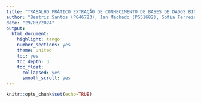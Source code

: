 ---
title: "TRABALHO PRÁTICO EXTRAÇÃO DE CONHECIMENTO DE BASES DE DADOS BIOLÓGICAS"
author: "Beatriz Santos (PG46723), Ian Machado (PG51682), Sofia Ferreira (PG53502) - Grupo 1"
date: "29/03/2024"
output:
  html_document:
    highlight: tango
    number_sections: yes
    theme: united
    toc: yes
    toc_depth: 3
    toc_float:
      collapsed: yes
      smooth_scroll: yes
---

```{r setup, include=FALSE}
knitr::opts_chunk$set(echo=TRUE)
```

```{=html}
<style>
body {text-align; justify}
div.fontdoc {font-family: georgia;}
body .main-container {
max-width: 1750px;
}
<style>
```


```{css, echo=FALSE}
.scroll {
  max-height: 250px;
  overflow-y: auto;
  background-color: inherit;
}
```

```{css, echo=FALSE}
pre {
  max-height: 400px;
  overflow-y: auto;
}

pre[class] {
  max-height: 500px;
}
```


# **Explicação dos dados, origem e relevância**
O cBioPortal é uma plataforma online amplamente utilizada para a visualização, análise e partilha de dados genómicos de cancro. Esta fornece acesso a uma grande variedade de dados genómicos, incluindo dados de expressão genética, mutações, amplificações e deleções genómicas, adicionalmente também contém dados clínicos associados aos diferentes tipos de cancro. \
Esta plataforma usa, entre outros, o projeto CCLE, que é uma colaboração entre o Broad Institute, o Novartis Institutes for BioMedical Research (NIBR) e o Genomics Institute of the Novartis Research Foundation (GNF) que tenta caracterizar genes e fármacos numa ampla variedade de modelos de células cancerígenas humanas. O projeto CCLE tem como objetivo desenvolver análises computacionais capazes de identificar alvos farmacológicos distintos dos padrões genómicos, com o propósito de estratificar pacientes com cancro.\

A base de dados que nós selecionamos para análise foi de "Bladder Cancer" (https://www.cbioportal.org/study/summary?id=blca_tcga_pub_2017). Este contém dados de RNA seq e dados clínicos que dizem respeito à caracterização molecular exaustiva do cancro da bexiga (músculo-invasivo), onde foi feita a sequenciação do exoma completo de 412 tumores da bexiga, e amostras normais correspondentes.

Foram extraídos os seguintes datasets da base de dados: \

**-** **RNASeq (primário)** - Este dataset contém a expressão genética que codificam proteínas usando RSEM. O dataset é constituído por linhas e colunas, onde nas linhas encontram-se os dados de expressão de cada gene e nas colunas as amostras.\

**-** **Mutations (metadados)** - Contém dados de mutações sequenciadas. Neste dataset, as linhas correspondem aos genes e as colunas às diferentes variáveis.\

**-** **Sample Info** - Os dados desta tabela contêm as várias amostras de pacientes com diferentes tipos de cancro \

**-** **Patient Info** - Os dados desta tabela contêm informações relativas aos pacientes com diferentes tipos de cancro.\

Nas colunas do dataset Mutations encontram-se diferentes tipos de informações acerca das linhas celulares a que se referem os outros datasets: \

- Hugo_Symbol: Refere-se ao símbolo oficial do gene, tal como designado pelo HUGO Gene Nomenclature Committee (HGNC).

- Entrez_Gene_Id: Um identificador numérico único para o gene, atribuído pelo NCBI.

- Center: O laboratório/instituição que gerou os dados.
  
- NCBI_Build: A versão de referência de assembly do genoma utilizada para a análise.

- Chromosome: O cromossoma onde a mutação está localizada.

- Start_Position/End_Position A posição do par de bases no cromossoma onde a mutação começa/termina.

- Strand: A cadeia de DNA onde a variante está localizada.

- Consequence: O impacto funcional previsto da mutação.
                                         
- Variant_Classification: Classificação da mutação de acordo com seu impacto clínico previsto (Missense, Silent, etc)
  
- Variant_Type: O tipo da mutação (SNP, INS, DEL)

- Reference_Allele: Alelo de referência na posição da mutação no genoma de referência.

- Tumor_Seq_Allele1/Tumor_Seq_Allele2: Alelo observado na primeira e segunda leitura da amostra tumoral.

- dbSNP_RS: Identificador da mutação no banco de dados dbSNP.
  
- Tumor Sample_Barcode: Código de identificação da amostra tumoral.

- Matched_Norm_Sample_Barcode: Código de identificação da amostra normal pareada.

- Match_Norm_Seq_Allele1/Match_Norm_Seq_Allele2: Alelo observado na primeira/segunda leitura da amostra normal pareada.

- Validation_Status: Status de validação da mutação.

- Sequencing_Phase: fase da mutação.
  
- Sequence_Source: fonte da sequência da mutação.

- Validation_Method: método de validação da mutação.

- Sequencer: plataforma de sequenciamento utilizada para gerar os dados.

- HGVSc: nome da mutação usando a nomenclatura HGVS (Human Genome Variation Society).

- HGVSp: nome da mutação usando a nomenclatura HGVS em formato de proteína.

- Transcript_ID: dentificador único do transcrito de RNA mensageiro (mRNA) afetado pela variante.

- RefSeq: Identificador do RefSeq (NCBI Reference Sequence) da proteína codificada pelo transcrito.

- Protein_position: Posição do aminoácido na proteína que é alterada pela variante.

- Codons: codão original e mutado que codificam o aminoácido na posição indicada.


## **Importação dos datasets para o RStudio, packages e funções**


```{r Instalação de Packages}
if (!requireNamespace("BiocManager", quietly = TRUE))
  install.packages("BiocManager")
```

```{r library, echo = TRUE, warning = FALSE, message = FALSE}
library(readr)
library(BiocManager)
library(tidyverse)
library(GGally)
library(ggplot2)
library(arules)
library(dplyr)
library(edgebundleR)
library(gplots)
library(colorRamps)
library(colorspace)
library(summarytools)
library(lawstat)
library(GeneF)
library(ggfortify)
library(useful)
library(edgedata)
```


## **Importação dos Datasets:**


```{r}
#Importação da tabela data_mrna_seq_v2_rsem que contém dados de RNA_seq
mRNA_seq = read.table("C:/Users/BeaBa/Desktop/dados_extracao/data_mrna_seq_v2_rsem.txt", header = T, sep='\t')
View(mRNA_seq)

#Importação da tabela data_clinical_sample que contém metadados relativos às amostras
sample_data = read.table("C:/Users/BeaBa/Desktop/dados_extracao/data_clinical_sample.txt", header = T, sep='\t', fill = TRUE)
View(sample_data)

#Importação da tabela data_clinical_patient que contém metadados relativos aos pacientes
patient_data = read.table("C:/Users/BeaBa/Desktop/dados_extracao/data_clinical_patient.txt", header = T, sep='\t', fill = TRUE)
View(patient_data)

#Importação da tabela data_mutations que contém dados de mutações
mutations_data = read.table("C:/Users/BeaBa/Desktop/dados_extracao/data_mutations.txt", header = T, sep='\t', fill = TRUE)
View(mutations_data)
```


# **Análise geral e pré-processamento dos datasets**

## **Classe, dimensão e estrutura dos dados  **

Começamos por verificar os tipos de datasets (classe), de forma a ajudar a entender melhor a estrutura dos conjuntos de dado, de forma a garantir a correta manipulação de dados e análises subsequentes. Para todos os objetos verificamos que pertencem à classe de Dataframe.\

```{r}
class(mRNA_seq)
class(sample_data)
class(patient_data)
class(mutations_data)
```

Através da função $dim$ obtemos as dimensões (número de linhas e colunas) de cada um dos datasets. A função $str$ permite obter uma descrição estruturada dos datasets.\

```{r dimensão e estrutura RNASeq, warning = FALSE, class.output = "scroll"}
dim(mRNA_seq)
```

O dataset 'mRNA_seq' possui 20437 linhas (correspondentes a 20437 genes) e 410 colunas correspondentes às amostras, identificadas por códigos TCGA-AA-*(identificador do 'The Cancer Genome Atlas', um grande projeto destinado a compilar e analisar dados genéticos relacionados com o cancro). Os valores na tabela representam os níveis de expressão de mRNA em diferentes amostras.\


```{r}
str(mRNA_seq)
```

O dataset 'mRNA_seq' possui as classificações corretas para as colunas "Hugo_Symbol" e das amostras, como "chr" e "num", respetivamente, como seria de esperar. No entanto, a coluna "Entrez_Gene_Id" é apresentada como "num" e deveria ser considerada "chr" visto que são strings idendificadoras dos genes. Sendo assim, procedemos à transformação da coluna "Entrez_Gene_Id" para o tipo de dado caracteres (chr).\


```{r}
#Transformação da coluna "Entrez_Gene_Id para o tipo de dado character
mRNA_seq$Entrez_Gene_Id <- as.character(mRNA_seq$Entrez_Gene_Id)
```


```{r}
dim(sample_data)
```

O dataset 'mRNA_seq' possui 413 linhas (correspondentes a 413 amostras) e 17 colunas correspondentes às variáveis, apresentadas na seguinte tabela: \


| \\#  | Nome do Parâmetro           | Descrição                                                    |
| ---- | --------------------------- | ------------------------------------------------------------ |
| 1    | PATIENT_ID                  | Identificador único do paciente                              |
| 2    | SAMPLE_ID                   | Identificador único da amostra do paciente                   |
| 3    | ONCOTREE_CODE               | Código ONCOTREE que representa o tipo de cancro              |
| 4    | CANCER_TYPE                 | Tipo de cancro do paciente                                   |
| 5    | CANCER_TYPE_DETAILED        | Descrição detalhada do tipo de cancro                        |
| 6    | OTHER_SAMPLE_ID             | Outro identificador de amostra do paciente                   |
| 7    | DAYS_TO_COLLECTION          | Dias decorridos até a colheita da amostra                      |
| 8    | SAMPLE_INITIAL_WEIGHT       | Peso inicial da amostra                                      |
| 9    | IS_FFPE                     | Indica se a amostra é fixada em formalina e incluída em parafina (FFPE) |
| 10   | OCT_EMBEDDED                | Indica se a amostra está em OCT (Optimal Cutting Temperature) |
| 11   | PATHOLOGY_REPORT_FILE_NAME  | Nome do arquivo do relatório de patologia                    |
| 12   | PATHOLOGY_REPORT_UUID       | UUID (Identificador Único Universal) do relatório de patologia |
| 13   | SAMPLE_TYPE_ID              | Identificador do tipo de amostra                             |
| 14   | VIAL_NUMBER                 | Número do tubo de amostra                                    |
| 15   | SAMPLE_TYPE                 | Tipo de amostra                                              |
| 16   | SOMATIC_STATUS              | Status somático da amostra                                   |
| 17   | TMB_NONSYNONYMOUS           | Taxa de mutação de base não sinónima (TMB)                   |


```{r}
str(sample_data)
```
O dataset 'sample_data' possui as classificações corretas para todas as colunas. Consideramos que todas as variáveis possuem um nome facilmente identificativo e por isso não precisam de ser renomeadas.\


```{r}
dim(patient_data)
```
O dataset 'patient_data' possui 411 linhas (correspondentes a 411 pacientes) e 77 colunas correspondentes às variáveis, que não se encontra disponível em tabela devido à sua grande dimensão. \


```{r}
str(patient_data)
```

O dataset 'patient_data' possui as classificações corretas para todas as colunas. Consideramos que todas as variáveis possuem um nome facilmente identificativo e por isso não precisam de ser renomeadas.\

```{r}
dim(mutations_data)
```
O dataset 'mutation_data' possui 751 linhas (correspondentes a 751 genes) e 278 colunas correspondentes às variáveis, que não se encontra disponível em tabela devido à sua grande dimensão. \

```{r}
str(mutations_data)
```

O dataset 'patient_data' possui as classificações corretas para todas as colunas, com exceção da coluna "Entrez_Gene_Id" que é apresentada como "num" e deveria ser considerada "chr" visto que são strings idendificadoras dos genes. Sendo assim, procedemos à transformação da coluna "Entrez_Gene_Id" para o tipo de dado caracteres (chr).\


```{r}
#Transformação da coluna "Entrez_Gene_Id para o tipo de dado character
mutations_data$Entrez_Gene_Id <- as.character(mutations_data$Entrez_Gene_Id)
```


## **Processamento de dados**

Usando a função $row.names()$ extraímos os nomes das linhas do dataframe mRNA_seq. Em seguida, está exibimos as primeiras linhas desses nomes usando $head()$. Isso foi feito para verificar como os índices das linhas estão atualmente.\

```{r}
head(row.names(mRNA_seq))
```
Visto que normalmente existem duplicados neste tipo de dataframes, usamos a função $duplicated()$ para verificar quais valores se encontravam duplicados na coluna correspondente aos genes.\

```{r}
mRNA_seq[which(duplicated(mRNA_seq[,1])),1]
```

Feita a verificação de duplicados, fizemos a substituição do duplicado por ele mesmo com adição de "v2".\

```{r}
mRNA_seq[which(duplicated(mRNA_seq[,1])),1]=paste(mRNA_seq[which(duplicated(mRNA_seq[,1])),1],"v2", sep = "")
```

Confirmação de que não existem valores duplicados: \
```{r}
mRNA_seq[which(duplicated(mRNA_seq[,1])),1]
```

Após este processamento, procedemos à associação dos índices das linhas com os nomes dos genes. \

```{r}
row.names(mRNA_seq)=mRNA_seq[,1]
```

Verificação do índice das linhas do dataframe "mRNA_seq": \

```{r}
head(row.names(mRNA_seq))
```
Após uma breve análise dos datasets, verificamos a existência de valores omissos (NA) nos datasets *sample_data*, *mutations_data*. No entanto, não vão ser retirados os valores omissos pois estes estão em metadados pertencentes aos pacientes e também não vão afetar as análises que vão ser feitas posteriormente. \


```{r}
#verificação de NA's
sum(is.na(mRNA_seq))

sum(is.na(patient_data))

sum(is.na(sample_data))

sum(is.na(mutations_data))
```


Quando observamos os datasets, verificamos que as sample ID no dataset "mRNA_seq" se encontram no formato "TCGA.2F.A9KO.01" e que no dataset "sample_data" se encontram no formato "TCGA-2F-A9KO-01". Sendo assim, procedemos à substituição dos pontos (.) por traços (-) nos nomes das colunas do dataframe "mRNA_seq". Isto será útil para podermos conectar os diferentes dataframes.\


```{r}
head(colnames(mRNA_seq))
gsub("\\.", "-", "TCGA.2F.A9KO.01")
colnames(mRNA_seq)=gsub("\\.", "-", colnames(mRNA_seq))
```


Após o tratamentos dos datasets, observa-se que os dados em estudo sao interligados a partir da variavel SAMPLE_ID e do PATIENT_ID, assim procedemos a interligação de todos os data-sets, para todos os dados apresentarem dados comparáveis.

```{r}
library(dplyr)
#Filtragem dos sample_data que têm dados de RNA_seq associados num novo dataframe chamado sub_sample_data
sub_sample_data <- sample_data %>% filter(SAMPLE_ID %in% colnames(mRNA_seq))

#Filtragem dos patient_data que têm dados de RNA_seq e sample_data associados num novo dataframe chamado sub_patient_data
sub_patient_data <- patient_data %>% filter(patient_data$PATIENT_ID %in% sub_sample_data$PATIENT_ID)


#Filtragem dos mutations_data que têm dados de RNA_seq associados num novo dataframe chamado sub_data_mutatations
sub_mutations_data <- mutations_data %>% filter(mutations_data$Hugo_Symbol %in% mRNA_seq$Hugo_Symbol)
```


## **Definir como fatores**
Ao analisar o dataset patient_data detatamos que existiam vários fatores que não estariam nos seus formatos corretos, por isso convertemos as variáveis para o formato apropriado.  Por exemplo, a variável “sex”no dataset apresentava-se como uma variável “character” mas na realidade é uma variável dedois fatores, ‘Male’ e ‘Female’.\

```{r}
#Definir com fatores

# Variáveis que precisam de ser convertidas para fatores do dataset sub_patient_data

factor_variables <- c(
    "PROSPECTIVE_COLLECTION",
    "RETROSPECTIVE_COLLECTION",
    "SEX",
    "RACE",
    "ETHNICITY",
    "HISTORY_OTHER_MALIGNANCY",
    "HISTORY_NEOADJUVANT_TRTYN",
    "NONINVASIVE_BLADDER_HISTORY",
    "NONINVASIVE_BLADDER_CA_TX_TYPE",
    "TX_90DAYS_POST_RESECTION",
    "TX_COMPLETE_RESPONSE",
    "TX_INDUCTION_COURSES_INDICATOR",
    "TX_MAINTENANCE_COURSES_INDICATOR",
    "TUMOR_STATUS",
    "RADIATION_TREATMENT_ADJUVANT",
    "PHARMACEUTICAL_TX_ADJUVANT",
    "HISTOLOGICAL_SUBTYPE",
    "ANGIOLYMPHATIC_INVASION",
    "LYMPH_NODES_EXAMINED",
    "EXTRACAPSULAR_EXTENSION",
    "EXTRACAPSULAR_EXTENSION_PRESENT",
    "AJCC_METASTASIS_PATHOLOGIC_PM",
    "AJCC_PATHOLOGIC_TUMOR_STAGE",
    "INCIDENTAL_PROSTATE_CANCER",
    "NEW_TUMOR_EVENT_AFTER_INITIAL_TREATMENT",
    "DAYS_TO_INITIAL_PATHOLOGIC_DIAGNOSIS",
    "DISEASE_CODE",
    "HISTOLOGICAL_DIAGNOSIS",
    "INFORMED_CONSENT_VERIFIED",
    "GRADE",
    "PROJECT_CODE",
    "TUMOR_TISSUE_SITE_PATIENT",
    "OS_STATUS",
    "DFS_STATUS"
)

for (variable in factor_variables) {
    sub_patient_data[[variable]] <- as.factor(sub_patient_data[[variable]])
}

sub_patient_data$AGE <- as.numeric(sub_patient_data$AGE)

# Verificar se foram convertidas de forma correta
str(sub_patient_data)
```

```{r}
sub_sample_data$OCT_EMBEDDED = as.factor(sub_sample_data$OCT_EMBEDDED)
sub_sample_data$VIAL_NUMBER = as.factor(sub_sample_data$VIAL_NUMBER)
sub_sample_data$SAMPLE_TYPE = as.factor(sub_sample_data$SAMPLE_TYPE)
sub_sample_data$SOMATIC_STATUS = as.factor(sub_sample_data$SOMATIC_STATUS)

# Verificar se as variáveis foram convertidas corretamente
str(sub_sample_data)

```

# **Sumarização dos dados**

A partir da sumarização, é possível obter uma tabela com todas as variáveis separadas e numeradas, observando o formato (‘character’ ou ‘numeric’), os seus valores, as suas frequências e os NA presentes.\

```{r}
print(dfSummary(sub_patient_data, style = 'grid', graph.magnif = 1, valid.col = FALSE, max.distinct.values = 5, col.widths = c(100, 200, 200, 350, 500, 250), dfSummary.silent  = TRUE, headings = FALSE, justify = 'l'), method = 'render', max.tbl.height = 500)
```

## **Análise da frequência absoluta e relativa de algumas variáveis associadas ao cancro** 

```{r}
#Frequência relativa:
prop.table(table(sub_patient_data$SEX))
prop.table(table(sub_patient_data$AGE))
prop.table(table(sub_patient_data$HISTORY_OTHER_MALIGNANCY))
prop.table(table(sub_patient_data$TUMOR_STATUS))
prop.table(table(sub_mutations_data$Chromosome))
```
```{r}
#frequência absoluta
table((sub_patient_data$SEX))
table((sub_patient_data$AGE))
table((sub_patient_data$HISTORY_OTHER_MALIGNANCY))
table((sub_patient_data$TUMOR_STATUS))
table((sub_mutations_data$Variant_Type))
table((sub_mutations_data$Chromosome))
```

Após a análise das frequências relativas e absolutas de alguns parâmetros, concluímos que: \
- A incidência de cancro de bexiga é significativamente maior em homens (74.46%) em comparação com as mulheres (25.54%).\
- A distribuição da incidência de cancro de bexiga por idade varia, mas não há uma tendência clara com base nos valores percentuais fornecidos.\
- A maioria dos pacientes (72.55%) não possui histórico de outros tumores malignos, enquanto 27.45% dos pacientes possuem esse histórico, o que sugere que o histórico de outros tumores malignos pode estar associado a um aumento do risco de câncer de bexiga.\
- A maioria dos pacientes (63.59%) possui um tumor, enquanto o restante (36.41%) está livre de tumor, o que pode indicar que a maioria dos pacientes foi diagnosticada com cancro de bexiga num estado em que o tumor já estava presente.\
- A incidência de cancro de bexiga parece variar entre os diferentes cromossomas, mas não há uma tendência clara com base nos valores percentuais fornecidos. \

Conclusão Geral: \
Com base na análise desses parâmetros, podemos concluir que o sexo masculino e a presença de outros tumores malignos  estão associados a um risco aumentado de cancro de bexiga. No entanto, a associação com a idade e os cromossomas não é tão clara. Deste modo, procedemos a uma visualização gráfica desta análise.\


## **Visualização gráfica**

### **Dados relativos a mutações**

```{r}
valores_cromossomas <- table(sub_mutations_data$Chromosome)
total_cromossomas <- sum(valores_cromossomas)
percentagens_cromossomas <- round(100 * valores_cromossomas / total_cromossomas, 1)

ggplot(data = as.data.frame(valores_cromossomas), aes(x = Var1, y = Freq)) +
  geom_bar(stat = "identity", fill = "chocolate2", width = 0.5) +
  labs(title = "Incidência de mutações por cromossoma", x = "Cromossomas", y = "Percentagem de Mutações") +
  scale_x_discrete(labels = c("1", "2", "3", "4", "5", "6", "7", "8", "9", "10", "11", "12", "13", "14", "15", "16", "17", "18", "19", "20", "21", "22")) + theme_minimal() + theme(plot.title = element_text(hjust = 0.5))
```

O gráfico de barras mostra a distribuição das mutações em diferentes cromossomas. A partir do gráfico, é possível identificar que o cromossoma 1 apresenta uma frequência mais elevada de mutações, o que pode indicar a presença de anomalias cromossomicas ou regiões do genoma mais instáveis. É possível que esses cromossomas contenham genes que são mais críticos para o desenvolvimento do cancro em análise.


```{r graph_sum, class.output="scroll", fig.align='center'}
# Pie Chart Variant Type
w = table(sub_mutations_data$Variant_Type)
t <- as.data.frame(w)

percentages <- round(100 * w / sum(w))
lbls <- paste(names(w), percentages, "%", sep = ": ")

# Create a pie chart
pie(w, labels = lbls, col = c("darkslategray1", "coral", "darkolivegreen1", "navajowhite"),
    main = "Variant Type")

```

O gráfico apresentado mostra a distribuição de mutações por tipo nos dados de cancro da bexiga. A partir da análise do gráfico, podemos observar que existe predominÂncia de 100% de SNPs (Single Nucleotide Polymorphisms) o que significa que todas as mutações observadas envolvem a mudança de um único nucleotídeo. A alta frequência de SNPs pode ser específica do cancro da bexiga, ou do tipo de cancro da bexiga em questão.


```{r}
excluded_entries <- c("3UTR\tSNP\tG\tG\tA\t\t\tTCGA-2F-A9KO-01\tBLCA-TCGA-2F-A9KO-Normal-SM-5WKX7\tNaN\tNaN\tNaN\tNaN\tNaN\tNaN\tNaN\tNaN\tSomatic\tPhase_I\tWXS\tnone\tNaN\tNaN\tIllumina GAIIx\t51\t30\t\t\tENST00000265382.3:c.*3G>A\t\t*1*\tENST00000265382\tNM_003558.3\t\t\t0\t88.73267\t\tNaN\tENST00000541509.1\t\t1697\t\t\t\t\t\t\t\t\tNaN\tPI51B_HUMAN\t\t7\tc.1508G>A\tPIP5K1B_ENST00000265382.3_3UTR",
                      "5UTR\tSNP\tG\tG\tA\t\t\tTCGA-2F-A9KR-01\tBLCA-TCGA-2F-A9KR-Normal-SM-5WKWJ\tNaN\tNaN\tNaN\tNaN\tNaN\tNaN\tNaN\tNaN\tSomatic\tPhase_I\tWXS\tnone\tNaN\tNaN\tIllumina GAIIx\t8\t7\t\t\tENST00000451102.2:c.-62C>T\t\t*21*\tENST00000451102\t\t\t\t0\t20.022765\t9\tNaN\tENST00000299697.7\t3.213317\t289\t\t\t0.491\t.\t\t\t\t.\tNaN\tKITM_HUMAN\t\t0\tc.65C>T\tTK2_ENST00000544898.1_5UTR|TK2_ENST00000417693.3_5UTR|TK2_ENST00000451102.2_5UTR|TK2_ENST00000527284.1_Intron|Y_RNA_ENST00000563151.1_lincRNA")

# Calculando a contagem das classificações de variantes, excluindo as entradas específicas
classification <- table(sub_mutations_data$Variant_Classification[!sub_mutations_data$Variant_Classification %in% excluded_entries])

# Calculando as percentagens
percentagens <- round(100 * classification / sum(classification))

# Criando os rótulos com as percentagens
valores_classificacao <- paste(names(classification), percentagens, "%", sep = ": ")

# Criando o gráfico de pizza
pie(classification, labels = valores_classificacao, cex=0.7, col = c("darkslategray1", "coral", "darkolivegreen1", "navajowhite"),
    main = "Classificação de Variantes")

# Adicionando uma legenda separada
legend("topright", legend = valores_classificacao, fill = c("darkslategray1", "coral", "darkolivegreen1", "navajowhite"),
    title = "Classificação", cex = 0.6, inset = c(0, 0), xpd = TRUE)
```
O gráfico fornece um ponto de partida para entender os tipos de classificações de variantes presentes nos dados de pesquisa de cancro da bexiga. \
A maior parte do gráfico é rotulada como "Mutação Missense: 64%." Isso sugere que as mutações missense são o tipo mais frequente de classificação de variante. Mutações missense são SNPs (polimorfismos de nucleotídeo único) que resultam numa mudança na sequência de aminoácidos de uma proteína, mas não alteram o comprimento da proteína.\
Silenciosa: A segunda maior parte é rotulada como "Silenciosa: 24%." Mutações silenciosas são outro tipo de SNP que não alteram a sequência de aminoácidos da proteína e podem não ter um impacto significativo na função da proteína.\
Outras classificações: As classificações restantes, incluindo "Nonsense_Mutation", "Splice_Site", "Splice_Region" e "Intron", parecem ser menos frequentes com base nas fatias menores que ocupam no gráfico.\
A alta prevalência de mutações missense pode justificar uma investigação mais aprofundada para avaliar o seu potencial impacto funcional na função da proteína e no desenvolvimento da doença.\
A presença de mutações silenciosas pode ser informativa sobre a taxa de mutação ou a história evolutiva dos genes. No entanto, como elas provavelmente não afetam a função da proteína, podem não ser o foco principal para estudos funcionais.\
Mutações menos frequentes: As classificações de variantes menos frequentes podem ser interessantes, dependendo da sua pergunta de pesquisa específica. Se essas mutações são conhecidas por serem patogénicas noutros contextos, podem valer a pena investigar mais a fundo.



### **Dados dos pacientes**

```{r}
#Criar um gráfico de barras que mostra a distribuição do cancro por sexo
ggplot(sub_patient_data, aes(x = SEX)) +
  geom_bar(fill = "lightsteelblue",width = 0.5) +
  labs(title = "Distribuição do cancro por sexo", x="Sexo", y="Número de pacientes") + 
  scale_x_discrete(labels = c("Feminino", "Masculino")) +
  theme_minimal() +
  theme(plot.title = element_text(hjust = 0.5))
```
O gráfico mostra a distribuição do cancro por sexo. Este indica que existe uma maior prevalência de cancro na bexiga em pacientes do Sexo masculino. A maior prevalência de cancro da bexiga em homens é um facto que tem vindo a ser comprovado. Esta incidencia está normalmente também associada a fatores como: Tabagismo (principal fator de risco)
exposição ocupacional a certos produtos químicos, histórico familiar da doença, sendo assim mais análises poderão ser feitas no futuro.

```{r}
fatores_relevantes = c("AGE", "TUMOR_STATUS")

patient_relevante <- sub_patient_data[,fatores_relevantes]

boxplot(AGE ~ TUMOR_STATUS, data = patient_relevante, main = "Idade vs Tumor Status", xlab = "Status", ylab = "Idade (anos)", col = c("slateblue2", "thistle3", "mistyrose2"), names = c("With tumor", "Tumor free", "Not avaiable"))

```
O gráfico corresponde à analise da relação entre a idade e o status do tumor em pacientes com cancro de bexiga. O gráfico sugere que não existe uma relação entre a idade e o atual estado do cancro. No entanto, seria mais interessante analisar a idade em que foi diagnosticado o cancro, contudo estes metadados não estão presentes nos nossos datasets.\




```{r}
valores_outcome <- table(sub_patient_data$TREATMENT_OUTCOME_FIRST_COURSE)
total_obs_outcome <- sum(valores_outcome)
percentagens_outcome <- round(100 * valores_outcome / total_obs_outcome, 1)

ggplot(data = as.data.frame(valores_outcome), aes(x = Var1, y = Freq)) +
  geom_bar(stat = "identity", fill = "darkseagreen", width = 0.5) +
  labs(title = "Resultados do tratamento", x = "Tipo de resultado do tratamento", y = "Número de pacientes") +
  scale_x_discrete(labels = c("Not Applicable", "Not Available", "Complete Remission/Response", "Partial Remission/Response", "Progressive Disease", "Stable Disease")) + theme_minimal() + theme(plot.title = element_text(hjust = 0.5),
        axis.text.x = element_text(angle = 45, hjust = 1))

```
O gráfico ilustra a distribuição dos resultados do tratamento inicial (primeiro ciclo) para os pacientes. \
Remissão Completa/Resposta: Representado pela maior barra é o resultado mais comum, a remissão completa ou resposta indica que o tratamento foi bem-sucedido em reduzir significativamente ou eliminar todos os sinais de cancro
Doença Estável: Representada pela segunda maior barra, significa que o cancro não cresceu nem diminuiu significativamente após o tratamento.\
Remissão Parcial/Resposta: Representada pela barra menor, indica que o tratamento reduziu o tamanho do tumor, mas não o eliminou completamente.\
Doença Progressiva: Representada pela terceira maior barra, significa que o cancro cresceu após o tratamento.\
Não Aplicável: Pode significar que o tratamento inicial não era apropriado para esses pacientes por algum motivo.\
Não Disponível: Significa que a informação sobre o resultado do tratamento inicial não estava disponível no conjunto de dados.\
Na generalidade parece haver remissão completa/resposta ao tratamento, sendo este um sinal positivo para a continuação da aplicação deste tratamento em doentes com cancro na bexiga.\

```{r}
# Calcular frequências combinadas
combined_frequency <- table(c(sub_patient_data$HISTORY_OTHER_MALIGNANCY, sub_patient_data$NONINVASIVE_BLADDER_HISTORY))

# Calcular as percentagens
percentages <- prop.table(combined_frequency) * 100

# Criar um gráfico de barras
barplot(percentages, main = "", 
        ylab = "Percentage of patients", col = "skyblue", border = "black",
        ylim = c(0, max(percentages) * 1.2),  # Definir limite y para evitar que as barras sejam cortadas
        names.arg = names(combined_frequency), las = 0) 

# Adicionar o título
mtext(text = "Combined Frequency of History of Other Malignancy\nand Non-invasive Bladder History", side = 3, line = 0.5, cex = 1.2)

# Adicionar as porcentagens acima das barras
text(x = barplot(percentages, plot = FALSE), y = percentages + 1, labels = paste0(round(percentages, 1), "%"), pos = 3)

mtext("History of Other Malignancy", side = 1, line = 3, at = 1.4)
mtext("Non-invasive Bladder History", side = 1, line = 3, at = 4.3)
```

O gráfico mostra a distribuição combinada do histórico de outros tumores e do histórico de cancro de bexiga não invasiva para os pacientes.\
36,3% dos pacientes não possuem histórico de outros tumores.\
29.2% dos pacientes não possuem hitórico de cancro da bexiga não invasiva.\
13.7% dos pacientes possuem histórico de outros tumores.\
8.2% dos pacientes possuem histórico de cancro da bexiga não invasiva.\

Isto indica que na generalidade quase metade dos pacientes não possuem histórico de cancro da bexiga não invasiva e não possuem histórico de outros tumores.

# **Análise estatística univariada**

```{r}
# Teste à variância
variancia <- tapply(sub_patient_data$AGE, sub_patient_data$SEX, var, na.rm = TRUE)
variancia

# Teste à normalidade
norm_masc <- shapiro.test(sub_patient_data$AGE[sub_patient_data$SEX == "Male"])
print(norm_masc)
norm_fem <- shapiro.test(sub_patient_data$AGE[sub_patient_data$SEX == "Female"])
print(norm_fem)
```

- As variâncias das idades para homens e mulheres são bastante próximas, sugerindo que a dispersão das idades é semelhante entre os sexos. No entanto, a distribuição de idade para homens não seguem uma distribuição normal de acordo com o teste de Shapiro-Wilk, enquanto que para as mulheres parecem se aproximar de uma distribuição normal.Deste modo, realizámos um qqplot para permitir a visualização gráfica.

```{r}
library(car)
qqPlot(sub_patient_data$AGE[sub_patient_data$SEX == "Male"], main = "Masculino")
qqPlot(sub_patient_data$AGE[sub_patient_data$SEX == "Female"], main = "Feminino")
```
- De acordo com o qqPlot, a distribuição de idade, tanto nos Homens como nas Mulheres, segue uma distribuição normal.
- Uma vez que temos um tamanho elevado das amostras, vamos fazer um t-test para poder analisar relação entre sexo e idade.

```{r}
t.test(sub_patient_data$AGE ~ sub_patient_data$SEX, na.rm = TRUE)
```
A análise do t-test mostrou que não existem diferenças significativas entre os grupos da variável ‘sex’ para os valores de ‘age’.
Para comprovar este resultado, foi feito um boxplot que relaciona a idade e o género das diferentes linhas celulares.\

```{r}
#Gráfico relação idade vs género


boxplot(AGE ~ SEX, data = sub_patient_data, 
        main = "Idade Vs Género", 
        xlab = "Género", 
        ylab = "Idade", 
        col = c("lightpink", "lightblue2"))

```
```{r}
# Criar um gráfico de densidade 
ggplot(data = sub_patient_data, aes(x = AGE)) +
  geom_density() +
  labs(
    main = "Gráfico de densidade para a idade dos pacientes",
    xlab = "Idade dos pacientes"
  )
```

Através do gráfico de densidades é possível compreender as distribuições das idades dos pacientes. 
- Ambas as distribuições de idade para homens e mulheres parecem ser unimodais, ou seja, têm um único pico.
- A distribuição de idade para mulheres parece estar ligeiramente enviesada para a direita, indicando uma concentração ligeiramente maior de idades mais altas.Por outro lado, a distribuição de idade para homens parece mais simétrica e ligeiramente mais dispersa em comparação com as mulheres.\

#Análise de variáveis no dataset mRNA_seq

```{r}
#Teste normalidade do dataset mRNA_seq em função dos metadados 'HISTOLOGICAL_SUBTYPE'

# Inicialização dos vetores
normal <- c()
n_normal <- c()
normal2 <- c()
n_normal2 <- c()
normal3 <- c()
n_normal3 <- c()
N <- 1
NN <- 1

# Defina o número de linhas desejado
num_linhas <- 5000

# Selecione as primeiras num_linhas linhas do dataframe sub_patient_data
sub_patient_data <- sub_patient_data[1:num_linhas, ]
# Selecione as primeiras num_linhas linhas do dataframe mRNA_seq
mRNA_seq <- mRNA_seq[1:num_linhas, ]

# Loop através das colunas do dataframe
for (i in 1:ncol(mRNA_seq)) {
  # Verificar se os dados são numéricos e se a amostra tem pelo menos 3 observações
  if (is.numeric(mRNA_seq[[i]]) && sum(!is.na(mRNA_seq[[i]])) >= 3) {
    # Teste de Shapiro-Wilk
    if (length(mRNA_seq[[i]]) >= 3 && length(mRNA_seq[[i]]) <= 5000) {
      s <- shapiro.test(mRNA_seq[[i]])
      
      # Verificação do p-valor
      if (s$p.value > 0.05) {
        normal[N] <- i
        # ANOVA
        anova1 <- aov(mRNA_seq[[i]] ~ sub_patient_data$HISTOLOGICAL_SUBTYPE, data = mRNA_seq)
        anova2 <- aov(mRNA_seq[[i]] ~ sub_patient_data$HISTOLOGICAL_SUBTYPE, data = mRNA_seq)
        normal2[N] <- na.exclude(summary(anova1)[[1]][["Pr(>F)"]])
        normal3[N] <- na.exclude(summary(anova2)[[1]][["Pr(>F)"]])
        N <- N + 1
      } else {
        n_normal[NN] <- i
        # Kruskal-Wallis
        krustal1 <- kruskal.test(mRNA_seq[[i]] ~ sub_patient_data$HISTOLOGICAL_SUBTYPE, data = mRNA_seq)
        krustal2 <- kruskal.test(mRNA_seq[[i]] ~ sub_patient_data$HISTOLOGICAL_SUBTYPE, data = mRNA_seq)
        n_normal2[NN] <- krustal1$p.value
        n_normal3[NN] <- krustal2$p.value
        NN <- NN + 1
      }
    } else {
      # Exibir uma mensagem de aviso se a amostra estiver fora do intervalo aceitável
      print(paste("Sample size for column", i, "is not within the acceptable range (3-5000)"))
    }
  }
}
```

```{r}
length(normal)

length(n_normal) 

colnames(mRNA_seq[, normal])

length(which(n_normal2 < 0.05)) 

colnames(mRNA_seq[, which(n_normal2 < 0.05)])

length(which(n_normal3 < 0.05))

colnames(mRNA_seq[, which(n_normal3 < 0.05)])

```
Concluímos que 408 variáveis não passaram no teste de normalidade e foram submetidas a testes não paramétricos (teste de Kruskal-Wallis) para verificar se há diferenças significativas entre os grupos de acordo com os subtipos histológicos. Parece que não foram encontradas variáveis que seguissem uma distribuição normal ou que apresentassem diferenças significativas entre os grupos de subtipos histológicos dentro do conjunto de dados mRNA_seq, o que pode significar que a expressão génica não é influenciada pelos subtipos histológicos ou que as amostras são muito variáveis e não se encaixam em nenhum padrão claro.

# **Análise de expressão diferencial e de enriquecimento**


Tivemos alguns problemas com os packages necessários para fazer a análise de expressão diferencial e por isso estamos a tentar resolver de forma a podermos prosseguir com as análises necessárias para a entrega da segunda fase do trabalho. Agradecemos a sua compreensão. 










